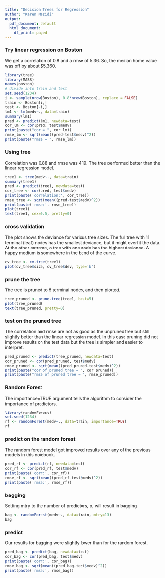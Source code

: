 ```yaml
---
title: "Decision Trees for Regression"
author: "Karen Mazidi"
output:
  pdf_document: default
  html_document:
    df_print: paged
---
```


### Try linear regression on Boston

We get a correlation of 0.8 and a rmse of 5.36. So, the median home value was off by about $5,360.


```r
library(tree)
library(MASS)
names(Boston)
# divide into train and test
set.seed(1234)
i <- sample(nrow(Boston), 0.8*nrow(Boston), replace = FALSE)
train <- Boston[i,]
test <- Boston[-i,]
lm1 <- lm(medv~., data=train)
summary(lm1)
pred <- predict(lm1, newdata=test)
cor_lm <- cor(pred, test$medv)
print(paste("cor = ", cor_lm))
rmse_lm <- sqrt(mean((pred-test$medv)^2))
print(paste("rmse = ", rmse_lm))
```

### Using tree

Correlation was 0.88 and rmse was 4.19. The tree performed better than the linear regression model. 

```r
tree1 <- tree(medv~., data=train)
summary(tree1)
pred <- predict(tree1, newdata=test)
cor_tree <- cor(pred, test$medv)
print(paste('correlation:', cor_tree))
rmse_tree <- sqrt(mean((pred-test$medv)^2))
print(paste('rmse:', rmse_tree))
plot(tree1)
text(tree1, cex=0.5, pretty=0)
```


### cross validation

The plot shows the deviance for various tree sizes. The full tree with 11 terminal (leaf) nodes has the smallest deviance, but it might overfit the data. At the other extreme, a tree with one node has the highest deviance. A happy medium is somewhere in the bend of the curve. 



```r
cv_tree <- cv.tree(tree1)
plot(cv_tree$size, cv_tree$dev, type='b')
```

### prune the tree

The tree is pruned to 5 terminal nodes, and then plotted.


```r
tree_pruned <- prune.tree(tree1, best=5)
plot(tree_pruned)
text(tree_pruned, pretty=0)
```


### test on the pruned tree

The correlation and rmse are not as good as the unpruned tree but still slightly better than the linear regression model. In this case pruning did not improve results on the test data but the tree is simpler and easier to interpret.


```r
pred_pruned <- predict(tree_pruned, newdata=test)
cor_pruned <- cor(pred_pruned, test$medv)
rmse_pruned <- sqrt(mean((pred_pruned-test$medv)^2))
print(paste("cor of pruned tree = ", cor_pruned))
print(paste("rmse of pruned tree = ", rmse_pruned))
```

### Random Forest

The importance=TRUE argument tells the algorithm to consider the importance of predictors. 

```r
library(randomForest)
set.seed(1234)
rf <- randomForest(medv~., data=train, importance=TRUE)
rf
```


### predict on the random forest

The random forest model got improved results over any of the previous models in this notebook.

```r
pred_rf <- predict(rf, newdata=test)
cor_rf <- cor(pred_rf, test$medv)
print(paste('corr:', cor_rf))
rmse_rf <- sqrt(mean((pred_rf-test$medv)^2))
print(paste('rmse:', rmse_rf))
```


### bagging

Setting mtry to the number of predictors, p, will result in bagging

```r
bag <- randomForest(medv~., data=train, mtry=13)
bag
```

### predict

Our results for bagging were slightly lower than for the random forest.

```r
pred_bag <- predict(bag, newdata=test)
cor_bag <- cor(pred_bag, test$medv)
print(paste('corr:', cor_bag))
rmse_bag <- sqrt(mean((pred_bag-test$medv)^2))
print(paste('rmse:', rmse_bag))

```

